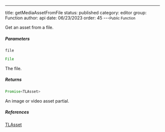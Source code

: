 ---
title: getMediaAssetFromFile
status: published
category: editor
group: Function
author: api
date: 06/23/2023
order: 45
---<Small>Public Function</Small>

Get an asset from a file.


##### Parameters


<ParametersTable>

<ParametersTableRow>
<ParametersTableName>

`file`

</ParametersTableName>
<ParametersTableDescription>

```ts
File
```

The file.




</ParametersTableDescription>
</ParametersTableRow>
</ParametersTable>

##### Returns


```ts
Promise<TLAsset>
```

 An image or video asset partial.


##### References

[TLAsset](/gen/tlschema/TLAsset-type)

